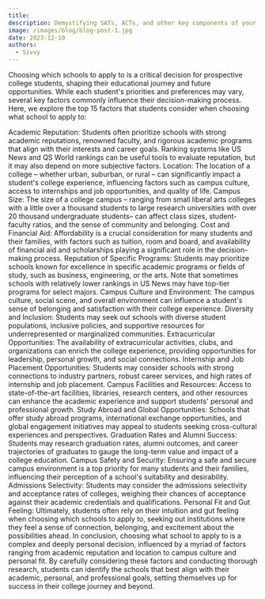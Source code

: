 ```yaml
---
title: 
description: Demystifying SATs, ACTs, and other key components of your college application
image: /images/blog/blog-post-1.jpg
date: 2023-12-10
authors:
  - Sivvy
---
```


Choosing which schools to apply to is a critical decision for prospective college students, shaping their educational journey and future opportunities. While each student's priorities and preferences may vary, several key factors commonly influence their decision-making process. Here, we explore the top 15 factors that students consider when choosing what school to apply to:

Academic Reputation: Students often prioritize schools with strong academic reputations, renowned faculty, and rigorous academic programs that align with their interests and career goals. Ranking systems like US News and QS World rankings can be useful tools to evaluate reputation, but it may also depend on more subjective factors.
Location: The location of a college – whether urban, suburban, or rural – can significantly impact a student's college experience, influencing factors such as campus culture, access to internships and job opportunities, and quality of life.
Campus Size: The size of a college campus – ranging from small liberal arts colleges with a little over a thousand students to large research universities with over 20 thousand undergraduate students– can affect class sizes, student-faculty ratios, and the sense of community and belonging.
Cost and Financial Aid: Affordability is a crucial consideration for many students and their families, with factors such as tuition, room and board, and availability of financial aid and scholarships playing a significant role in the decision-making process.
Reputation of Specific Programs: Students may prioritize schools known for excellence in specific academic programs or fields of study, such as business, engineering, or the arts. Note that sometimes schools with relatively lower rankings in US News may have top-tier programs for select majors. 
Campus Culture and Environment: The campus culture, social scene, and overall environment can influence a student's sense of belonging and satisfaction with their college experience.
Diversity and Inclusion: Students may seek out schools with diverse student populations, inclusive policies, and supportive resources for underrepresented or marginalized communities.
Extracurricular Opportunities: The availability of extracurricular activities, clubs, and organizations can enrich the college experience, providing opportunities for leadership, personal growth, and social connections.
Internship and Job Placement Opportunities: Students may consider schools with strong connections to industry partners, robust career services, and high rates of internship and job placement.
Campus Facilities and Resources: Access to state-of-the-art facilities, libraries, research centers, and other resources can enhance the academic experience and support students' personal and professional growth.
Study Abroad and Global Opportunities: Schools that offer study abroad programs, international exchange opportunities, and global engagement initiatives may appeal to students seeking cross-cultural experiences and perspectives.
Graduation Rates and Alumni Success: Students may research graduation rates, alumni outcomes, and career trajectories of graduates to gauge the long-term value and impact of a college education.
Campus Safety and Security: Ensuring a safe and secure campus environment is a top priority for many students and their families, influencing their perception of a school's suitability and desirability.
Admissions Selectivity: Students may consider the admissions selectivity and acceptance rates of colleges, weighing their chances of acceptance against their academic credentials and qualifications.
Personal Fit and Gut Feeling: Ultimately, students often rely on their intuition and gut feeling when choosing which schools to apply to, seeking out institutions where they feel a sense of connection, belonging, and excitement about the possibilities ahead.
In conclusion, choosing what school to apply to is a complex and deeply personal decision, influenced by a myriad of factors ranging from academic reputation and location to campus culture and personal fit. By carefully considering these factors and conducting thorough research, students can identify the schools that best align with their academic, personal, and professional goals, setting themselves up for success in their college journey and beyond.